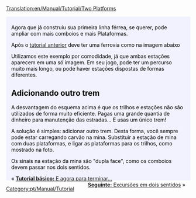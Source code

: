 [[Translation:en/Manual/Tutorial/Two Platforms]]

{{en/Tabs|3|1
|pt/Manual/Tutorial/Duas Plataformas|1. Duas Plataformas<!--
-->|pt/Manual/Tutorial/Duas Vias|2. Duas Vias<!--
-->|pt/Manual/Tutorial/Rede ferroviária básica|3. Rede ferroviária básica}}
<div style="padding:.5em 1em 1em 1em; border-top:none; background-color:#f1f2fe; color:#000;">
{{pt/Manual/Tutorial/Tutorial}}
Agora que já construiu sua primeira linha férrea, se querer, pode ampliar com mais comboios e mais Plataformas.

Após o [[pt/Manual/Tutorial/Tutorial|tutorial anterior]] deve ter uma ferrovia  como na imagem abaixo
{{en/Phototable|[[File:en/Manual/Tutorial/Singletrain.png|400px]]|Duas estações de uma plataforma e um trem.|none}}

Utilizamos este exemplo por comodidade, já que ambas estações aparecem em uma só imagem. Em seu jogo, pode ter um percurso muito mais longo, ou pode haver estações dispostas de formas diferentes.

== Adicionando outro trem ==
A desvantagem do esquema acima é que os trilhos e estações não são utilizados de forma muito eficiente. Pagas uma grande quantia de dinheiro para manutenção das estradas... E usas um único trem!

A solução é simples: adicionar outro trem. Desta forma, você sempre pode estar carregando carvão na mina. Substituir a estação de mina com duas plataformas, e ligar as plataformas para os trilhos, como mostrado na foto.
{{en/Phototable|[[File:en/Manual/Tutorial/TwotrainsOnetrack.png|400px]]|Estação da mina, agora com duas plataformas.|none}}

Os sinais na estação da mina são "dupla face", como os comboios devem passar nos dois sentidos.

<span style="float: left">&laquo; [[pt/Manual/Tutorial/Fim|'''Tutorial básico:''' E agora para terminar...]]</span>
<span style="float: right">[[pt/Manual/Tutorial/Duas Vias|'''Seguinte:''' Excursões em dois sentidos]] &raquo;</span>
</div>
[[Category:pt/Manual/Tutorial]]
